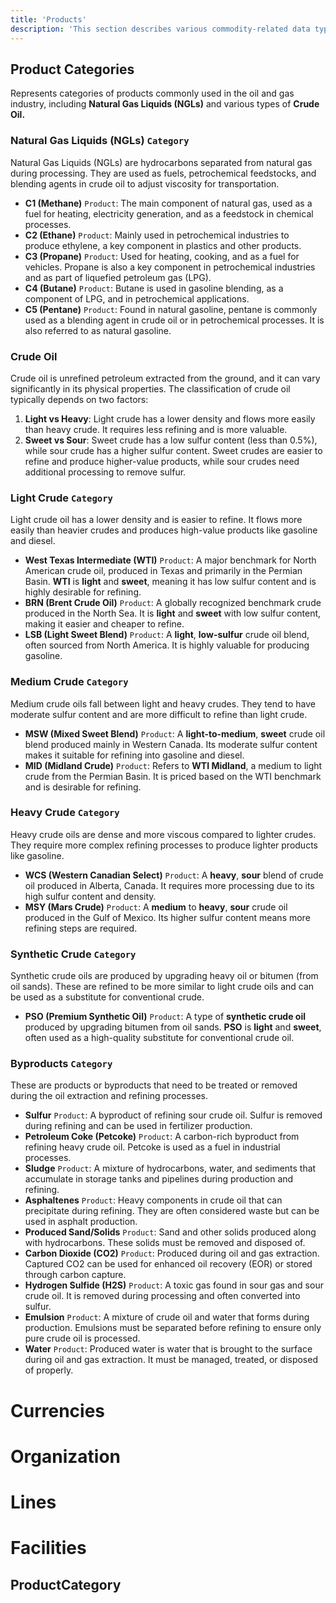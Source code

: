 ```yaml
---
title: 'Products'
description: 'This section describes various commodity-related data types, including products, product categories, measurement units, and conversions.'
---
```



## Product Categories
Represents categories of products commonly used in the oil and gas industry, including **Natural Gas Liquids (NGLs)** and various types of **Crude Oil.**

### Natural Gas Liquids (NGLs) `Category`
Natural Gas Liquids (NGLs) are hydrocarbons separated from natural gas during processing. They are used as fuels, petrochemical feedstocks, and blending agents in crude oil to adjust viscosity for transportation.

- **C1 (Methane)** `Product`: The main component of natural gas, used as a fuel for heating, electricity generation, and as a feedstock in chemical processes.
- **C2 (Ethane)** `Product`: Mainly used in petrochemical industries to produce ethylene, a key component in plastics and other products.
- **C3 (Propane)** `Product`: Used for heating, cooking, and as a fuel for vehicles. Propane is also a key component in petrochemical industries and as part of liquefied petroleum gas (LPG).
- **C4 (Butane)** `Product`: Butane is used in gasoline blending, as a component of LPG, and in petrochemical applications.
- **C5 (Pentane)** `Product`: Found in natural gasoline, pentane is commonly used as a blending agent in crude oil or in petrochemical processes. It is also referred to as natural gasoline.

### Crude Oil
Crude oil is unrefined petroleum extracted from the ground, and it can vary significantly in its physical properties. The classification of crude oil typically depends on two factors:
1. **Light vs Heavy**: Light crude has a lower density and flows more easily than heavy crude. It requires less refining and is more valuable.
2. **Sweet vs Sour**: Sweet crude has a low sulfur content (less than 0.5%), while sour crude has a higher sulfur content. Sweet crudes are easier to refine and produce higher-value products, while sour crudes need additional processing to remove sulfur.

### Light Crude `Category`
Light crude oil has a lower density and is easier to refine. It flows more easily than heavier crudes and produces high-value products like gasoline and diesel.

- **West Texas Intermediate (WTI)** `Product`: A major benchmark for North American crude oil, produced in Texas and primarily in the Permian Basin. **WTI** is **light** and **sweet**, meaning it has low sulfur content and is highly desirable for refining.
- **BRN (Brent Crude Oil)** `Product`: A globally recognized benchmark crude produced in the North Sea. It is **light** and **sweet** with low sulfur content, making it easier and cheaper to refine.
- **LSB (Light Sweet Blend)** `Product`: A **light**, **low-sulfur** crude oil blend, often sourced from North America. It is highly valuable for producing gasoline.

### Medium Crude `Category`
Medium crude oils fall between light and heavy crudes. They tend to have moderate sulfur content and are more difficult to refine than light crude.

- **MSW (Mixed Sweet Blend)** `Product`: A **light-to-medium**, **sweet** crude oil blend produced mainly in Western Canada. Its moderate sulfur content makes it suitable for refining into gasoline and diesel.
- **MID (Midland Crude)** `Product`: Refers to **WTI Midland**, a medium to light crude from the Permian Basin. It is priced based on the WTI benchmark and is desirable for refining.

### Heavy Crude `Category`
Heavy crude oils are dense and more viscous compared to lighter crudes. They require more complex refining processes to produce lighter products like gasoline.

- **WCS (Western Canadian Select)** `Product`: A **heavy**, **sour** blend of crude oil produced in Alberta, Canada. It requires more processing due to its high sulfur content and density.
- **MSY (Mars Crude)** `Product`: A **medium** to **heavy**, **sour** crude oil produced in the Gulf of Mexico. Its higher sulfur content means more refining steps are required.

### Synthetic Crude `Category`
Synthetic crude oils are produced by upgrading heavy oil or bitumen (from oil sands). These are refined to be more similar to light crude oils and can be used as a substitute for conventional crude.

- **PSO (Premium Synthetic Oil)** `Product`: A type of **synthetic crude oil** produced by upgrading bitumen from oil sands. **PSO** is **light** and **sweet**, often used as a high-quality substitute for conventional crude oil.

### Byproducts `Category`
These are products or byproducts that need to be treated or removed during the oil extraction and refining processes.

- **Sulfur** `Product`: A byproduct of refining sour crude oil. Sulfur is removed during refining and can be used in fertilizer production.
- **Petroleum Coke (Petcoke)** `Product`: A carbon-rich byproduct from refining heavy crude oil. Petcoke is used as a fuel in industrial processes.
- **Sludge** `Product`: A mixture of hydrocarbons, water, and sediments that accumulate in storage tanks and pipelines during production and refining.
- **Asphaltenes** `Product`: Heavy components in crude oil that can precipitate during refining. They are often considered waste but can be used in asphalt production.
- **Produced Sand/Solids** `Product`: Sand and other solids produced along with hydrocarbons. These solids must be removed and disposed of.
- **Carbon Dioxide (CO2)** `Product`: Produced during oil and gas extraction. Captured CO2 can be used for enhanced oil recovery (EOR) or stored through carbon capture.
- **Hydrogen Sulfide (H2S)** `Product`: A toxic gas found in sour gas and sour crude oil. It is removed during processing and often converted into sulfur.
- **Emulsion** `Product`: A mixture of crude oil and water that forms during production. Emulsions must be separated before refining to ensure only pure crude oil is processed.
- **Water** `Product`: Produced water is water that is brought to the surface during oil and gas extraction. It must be managed, treated, or disposed of properly.



# Currencies

# Organization

# Lines

# Facilities

## ProductCategory

